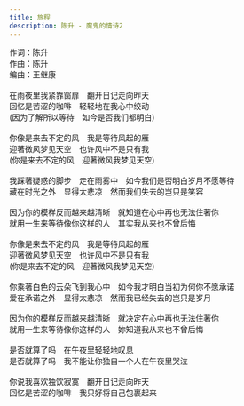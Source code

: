 ```yaml
---
title: 旅程
description: 陈升 - 魔鬼的情诗2
---
```


作词：陈升<br />作曲：陈升<br />编曲：王继康<br /><br />在雨夜里我紧靠窗扉　翻开日记走向昨天<br />回忆是苦涩的咖啡　轻轻地在我心中绞动<br />(因为了解所以等待　如今是否我们都明白)<br /><br />你像是来去不定的风　我是等待风起的雁<br />迎著微风梦见天空　也许风中不是只有我<br />(你是来去不定的风　迎著微风我梦见天空)<br /><br />我踩著疑惑的脚步　走在雨雾中　如今我们是否明白岁月不愿等待<br />藏在时光之外　显得太悲凉　然而我们失去的岂只是笑容<br /><br />因为你的模样反而越来越清晰　就知道在心中再也无法住著你<br />就用一生来等待像你这样的人　其实我从来也不曾后悔<br /><br />你像是来去不定的风　我是等待风起的雁<br />迎著微风梦见天空　也许风中不是只有我<br />(你是来去不定的风　迎著微风我梦见天空)<br /><br />你乘著白色的云朵飞到我心中　如今我才明白当初为何你不愿承诺<br />爱在承诺之外　显得太悲凉　然而我已经失去的岂只是岁月<br /><br />因为你的模样反而越来越清晰　就决定在心中再也无法住著你<br />就用一生来等待像你这样的人　妳知道我从来也不曾后悔<br /><br />是否就算了吗　在午夜里轻轻地叹息<br />是否就算了吗　我不能让你独自一个人在午夜里哭泣<br /><br />你说我喜欢独饮寂寞　翻开日记走向昨天<br />回忆是苦涩的咖啡　我只好将自己包裹起来